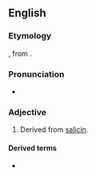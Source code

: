 ==English==

===Etymology===
{{suffix|en|salicyl|ic}}, from {{der|en|la|salix||willow tree}}.

===Pronunciation===
* {{IPA|/sælɪˈsɪlɪk/|lang=en}}

===Adjective===
{{en-adj|-}}

# Derived from [[salicin]].

====Derived terms====
* {{l|en|salicylic acid}}